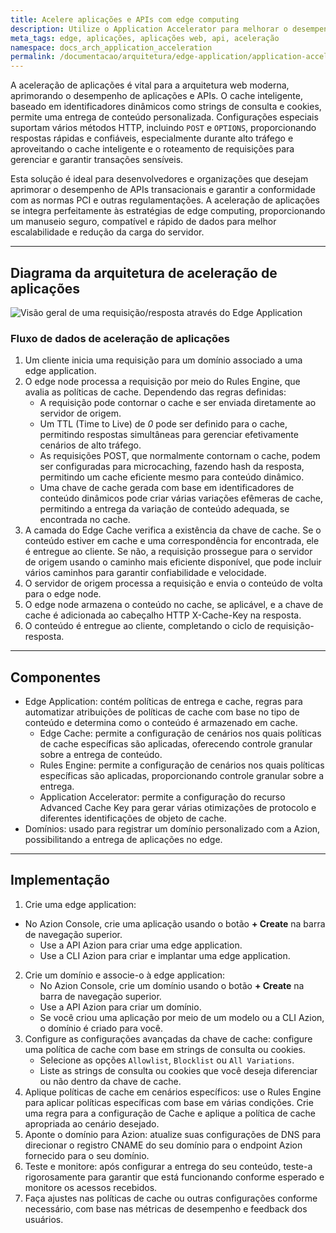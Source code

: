 ```yaml
---
title: Acelere aplicações e APIs com edge computing
description: Utilize o Application Accelerator para melhorar o desempenho de aplicações e APIs.
meta_tags: edge, aplicações, aplicações web, api, aceleração
namespace: docs_arch_application_acceleration
permalink: /documentacao/arquitetura/edge-application/application-acceleration/
---
```


A aceleração de aplicações é vital para a arquitetura web moderna, aprimorando o desempenho de aplicações e APIs. O cache inteligente, baseado em identificadores dinâmicos como strings de consulta e cookies, permite uma entrega de conteúdo personalizada. Configurações especiais suportam vários métodos HTTP, incluindo `POST` e `OPTIONS`, proporcionando respostas rápidas e confiáveis, especialmente durante alto tráfego e aproveitando o cache inteligente e o roteamento de requisições para gerenciar e garantir transações sensíveis.

Esta solução é ideal para desenvolvedores e organizações que desejam aprimorar o desempenho de APIs transacionais e garantir a conformidade com as normas PCI e outras regulamentações. A aceleração de aplicações se integra perfeitamente às estratégias de edge computing, proporcionando um manuseio seguro, compatível e rápido de dados para melhor escalabilidade e redução da carga do servidor.

---

## Diagrama da arquitetura de aceleração de aplicações

![Visão geral de uma requisição/resposta através do Edge Application](/assets/docs/images/uploads/app-acceleration-arch.png)

### Fluxo de dados de aceleração de aplicações

1. Um cliente inicia uma requisição para um domínio associado a uma edge application.
2. O edge node processa a requisição por meio do Rules Engine, que avalia as políticas de cache. Dependendo das regras definidas:
    - A requisição pode contornar o cache e ser enviada diretamente ao servidor de origem.
    - Um TTL (Time to Live) de *0* pode ser definido para o cache, permitindo respostas simultâneas para gerenciar efetivamente cenários de alto tráfego.
    - As requisições POST, que normalmente contornam o cache, podem ser configuradas para microcaching, fazendo hash da resposta, permitindo um cache eficiente mesmo para conteúdo dinâmico.
    - Uma chave de cache gerada com base em identificadores de conteúdo dinâmicos pode criar várias variações efêmeras de cache, permitindo a entrega da variação de conteúdo adequada, se encontrada no cache.
3. A camada do Edge Cache verifica a existência da chave de cache. Se o conteúdo estiver em cache e uma correspondência for encontrada, ele é entregue ao cliente. Se não, a requisição prossegue para o servidor de origem usando o caminho mais eficiente disponível, que pode incluir vários caminhos para garantir confiabilidade e velocidade.
4. O servidor de origem processa a requisição e envia o conteúdo de volta para o edge node.
5. O edge node armazena o conteúdo no cache, se aplicável, e a chave de cache é adicionada ao cabeçalho HTTP X-Cache-Key na resposta.
6. O conteúdo é entregue ao cliente, completando o ciclo de requisição-resposta.

---

## Componentes
- Edge Application: contém políticas de entrega e cache, regras para automatizar atribuições de políticas de cache com base no tipo de conteúdo e determina como o conteúdo é armazenado em cache.
    - Edge Cache: permite a configuração de cenários nos quais políticas de cache específicas são aplicadas, oferecendo controle granular sobre a entrega de conteúdo.
    - Rules Engine: permite a configuração de cenários nos quais políticas específicas são aplicadas, proporcionando controle granular sobre a entrega.
    - Application Accelerator: permite a configuração do recurso Advanced Cache Key para gerar várias otimizações de protocolo e diferentes identificações de objeto de cache.
- Domínios: usado para registrar um domínio personalizado com a Azion, possibilitando a entrega de aplicações no edge.

---

## Implementação

1. Crie uma edge application:
- No Azion Console, crie uma aplicação usando o botão **+ Create** na barra de navegação superior.
    - Use a API Azion para criar uma edge application.
    - Use a CLI Azion para criar e implantar uma edge application.
2.  Crie um domínio e associe-o à edge application:
    - No Azion Console, crie um domínio usando o botão **+ Create** na barra de navegação superior.
    - Use a API Azion para criar um domínio.
    - Se você criou uma aplicação por meio de um modelo ou a CLI Azion, o domínio é criado para você.
3. Configure as configurações avançadas da chave de cache: configure uma política de cache com base em strings de consulta ou cookies.
    - Selecione as opções `Allowlist`, `Blocklist` ou `All Variations`.
    - Liste as strings de consulta ou cookies que você deseja diferenciar ou não dentro da chave de cache.
4. Aplique políticas de cache em cenários específicos: use o Rules Engine para aplicar políticas específicas com base em várias condições. Crie uma regra para a configuração de Cache e aplique a política de cache apropriada ao cenário desejado.
5. Aponte o domínio para Azion: atualize suas configurações de DNS para direcionar o registro CNAME do seu domínio para o endpoint Azion fornecido para o seu domínio.
6. Teste e monitore: após configurar a entrega do seu conteúdo, teste-a rigorosamente para garantir que está funcionando conforme esperado e monitore os acessos recebidos.
7. Faça ajustes nas políticas de cache ou outras configurações conforme necessário, com base nas métricas de desempenho e feedback dos usuários.
